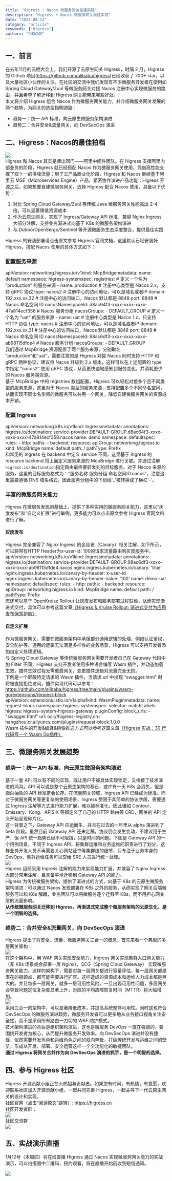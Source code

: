 ```yaml
---
title: "Higress + Nacos 微服务网关最佳实践"
description: "Higress + Nacos 微服务网关最佳实践"
date: "2024-08-12"
category: "article"
keywords: ["Higress"]
authors: "CH3CHO"
---
```


<a name="a1zDh"></a>
## 一、前言
在去年11月的云栖大会上，我们开源了云原生网关 Higress，时隔 2 月，Higress 的 Github 项目(https://github.com/alibaba/higress)已经收获了 700+ star，以及大量社区小伙伴的关注。在社区的交流中我们发现有不少微服务开发者在使用如 Spring Cloud Gateway/Zuul 等微服务网关对接 Nacos 注册中心实现微服务的路由，并且希望了解迁移到 Higress 网关能带来哪些好处。 <br />本文将介绍 Higress 组合 Nacos 作为微服务网关能力，并介绍微服务网关发展的两个趋势，为网关的选型指明道路：

- 趋势一：统一 API 标准，向云原生微服务架构演进
- 趋势二：合并安全&流量网关，向 DevSecOps 演进
<a name="WXJmM"></a>
## 二、Higress：Nacos的最佳拍档


![](/img/1728551159911.png)<br />Higress 和 Nacos 其实是师出同门——阿里中间件团队。在 Higress 支撑阿里内部业务的阶段，Higress 就已经搭配 Nacos 作为微服务网关使用，凭借高性能支撑了双十一的洪峰流量；到了云产品商业化阶段，Higress 和 Nacos 继续基于阿里云 MSE（Microservices Engine）产品，紧密协作演进产品功能；Higress 开源之后，如果想要自建微服务网关，选择 Higress 配合 Nacos 使用，具备以下优势：

1. 对比 Spring Cloud Gateway/Zuul 等传统 Java 微服务网关性能高出 2-4 倍，可以显著降低资源成本
2. 作为云原生网关，实现了 Ingress/Gateway API 标准，兼容 Nginx Ingress 大部分注解，支持业务渐进式向基于 K8s 的微服务架构演进
3. 与 Dubbo/OpenSergo/Sentinel 等开源微服务生态深度整合，提供最佳实践

Higress 的安装部署请点击原文参考 Higress 官网文档，这里默认已经安装好 Higress，搭配 Nacos 使用的具体方式如下：
<a name="jF1vz"></a>
### 配置服务来源
apiVersion: networking.higress.io/v1kind: McpBridgemetadata:  name: default  namespace: higress-systemspec:  registries:    # 定义一个名为 “production” 的服务来源  - name: production    # 注册中心类型是 Nacos 2.x，支持 gRPC 协议    type: nacos2      # 注册中心的访问地址，可以是域名或者IP    domain: 192.xxx.xx.32    # 注册中心的访问端口，Nacos 默认都是 8848    port: 8848    # Nacos 命名空间 ID    nacosNamespaceId: d8ac64f3-xxxx-xxxx-xxxx-47a814ecf358        # Nacos 服务分组    nacosGroups:    - DEFAULT_GROUP    # 定义一个名为 “uat” 的服务来源  - name: uat    # 注册中心类型是 Nacos 1.x，只支持 HTTP 协议    type: nacos    # 注册中心的访问地址，可以是域名或者IP    domain: 192.xxx.xx.31    # 注册中心的访问端口，Nacos 默认都是 8848    port: 8848    # Nacos 命名空间 ID    nacosNamespaceId: 98ac6df3-xxxx-xxxx-xxxx-ab98115dfde4        # Nacos 服务分组    nacosGroups:    - DEFAULT_GROUP<br />我们通过 McpBridge 资源配置了两个服务来源，分别取名 “production”和“uat”，需要注意的是 Higress 对接 Nacos 同时支持 HTTP 和 gRPC 两种协议，建议将 Nacos 升级到 2.x 版本，这样可以在上述配置的 type 中指定 “nacos2” 使用 gRPC 协议，从而更快速地感知到服务变化，并消耗更少的 Nacos 服务端资源。 <br />基于 McpBridge 中的 registries 数组配置，Higress 可以轻松对接多个且不同类型的服务来源，这里对于 Nacos 类型的服务来源，支持配置多个不同命名空间，从而实现不同命名空间的微服务可以共用一个网关，降低自建微服务网关的资源成本开销。
<a name="DVu8b"></a>
### 配置 Ingress
apiVersion: networking.k8s.io/v1kind: Ingressmetadata:  annotations:    higress.io/destination: service-provider.DEFAULT-GROUP.d8ac64f3-xxxx-xxxx-xxxx-47a814ecf358.nacos  name: demo  namespace: defaultspec:  rules:  - http:      paths:      - backend:          resource:            apiGroup: networking.higress.io            kind: McpBridge            name: default        path: /        pathType: Prefix<br />和常见的 Ingress 在 backend 中定义 service 不同，这里基于 Ingress 的 resource backend 将上面定义服务来源的 McpBridge 进行关联。并通过注解`higress.io/destination`指定路由最终要转发到的目标服务。对于 Nacos 来源的服务，这里的目标服务格式为：“服务名称.服务分组.命名空间ID.nacos”，注意这里需要遵循 DNS 域名格式，因此服务分组中的下划线'_'被转换成了横杠'-'。
<a name="i2rFk"></a>
### 丰富的微服务网关能力
Higress 在微服务发现的基础上，提供了多种实用的微服务网关能力，这里以“灰度发布”和“自定义扩展”进行举例，更多能力可以点击原文参考 Higress 官网文档进行了解。
<a name="vk169"></a>
#### 灰度发布
Higress 完全兼容了 Nginx Ingress 的金丝雀（Canary）相关注解，如下所示，可以将带有HTTP Header为x-user-id: 100的请求流量路由到灰度服务中。<br />apiVersion: networking.k8s.io/v1kind: Ingressmetadata:  annotations:    higress.io/destination: service-provider.DEFAULT-GROUP.98ac6df3-xxxx-xxxx-xxxx-ab98115dfde4.nacos    nginx.ingress.kubernetes.io/canary: 'true'    nginx.ingress.kubernetes.io/canary-by-header: x-user-id    nginx.ingress.kubernetes.io/canary-by-header-value: '100'  name: demo-uat  namespace: defaultspec:  rules:  - http:      paths:      - backend:          resource:            apiGroup: networking.higress.io            kind: McpBridge            name: default        path: /        pathType: Prefix<br />您还可以基于 OpenKruise Rollout 让灰度发布和服务部署过程联动，从而实现渐进式交付，具体可以参考这篇文章[《Higress & Kruise Rollout: 渐进式交付为应用发布保驾护航》](http://mp.weixin.qq.com/s?__biz=MzUzNzYxNjAzMg==&mid=2247548467&idx=1&sn=cca21c0f8a2eb302f608c65826a40b12&chksm=fae635fccd91bcea243c9532f96cb837ae925be211bba15c48c77d9687aa9c343e0e6321e680&scene=21#wechat_redirect)
<a name="fhgPZ"></a>
#### 自定义扩展
作为微服务网关，需要在微服务架构中承担部分通用逻辑的处理，例如认证鉴权，安全防护等。通用的逻辑无法满足多样性的业务场景，Higress 可以支持开发者添加自定义处理逻辑。<br />与 Spring Cloud Gateway 等传统微服务网关需要开发者自己在 Gateway 代码中加 Filter 不同，Higress 支持开发者使用多种语言编写 Wasm 插件，并动态加载生效，插件生效过程无需重启网关，变更插件逻辑对流量完全无损。 <br />下例是一个屏蔽特定请求的 Wasm 插件，当请求 url 中出现 “swagger.html” 时将被直接拒绝访问，插件实现代码可以参考：https://github.com/alibaba/higress/tree/main/plugins/wasm-go/extensions/request-block<br />apiVersion: extensions.istio.io/v1alpha1kind: WasmPluginmetadata:  name: request-block  namespace: higress-systemspec:  selector:    matchLabels:      higress: higress-system-higress-gateway  pluginConfig:    block_urls:    - "swagger.html"  url: oci://higress-registry.cn-hangzhou.cr.aliyuncs.com/plugins/request-block:1.0.0<br />Wasm 插件的开发&编译&镜像推送方式可以参考这篇文章[《Higress 实战：30 行代码写一个 Wasm Go插件》](http://mp.weixin.qq.com/s?__biz=MzU0MzkyMTgzNg==&mid=2247483770&idx=1&sn=96e1c5c99d991eaad8c72367ba02535d&chksm=fb0542b9cc72cbafa7a5987f1e15733cf2773064bb8ffaffe8988527c57a6326b0d10a425f56&scene=21#wechat_redirect)
<a name="CI9wl"></a>
## 三、微服务网关发展趋势
<a name="fBbM1"></a>
### 趋势一：统一 API 标准，向云原生微服务架构演进
基于一套 API 可以有不同的实现，既让用户不被具体实现锁定，又桥接了技术演进的鸿沟。API 可以说是整个云原生架构的基石，或许有一天 K8s 会消失，但是面向抽象的 API 标准定会长存。在流量网关领域，Ingress API 已经成为标准。而对于微服务网关等更复杂的使用场景，Ingress 受限于其简单的协议字段，需要通过 Ingress 注解等方式进行能力扩展，难以被标准化。因此诸如 Contour、Emissary、Kong、APISIX 等都定义了自己的 HTTP 路由等 CRD，网关的 API 定义开始呈现碎片化。<br />这一背景之下，Gateway API 应运而生，并且在过去的一年里从 alpha 演进到了 beta 阶段。虽然目前 Gateway API 还未定稿，协议仍会发生变动，不建议用于生产，但 API 统一趋势已经不可阻挡，只是时间的问题。下图是 Gateway API 的一个用例场景，不同于 Ingress API，将集群运维和业务运维的职责进行了划分，这样业务开发人员不再需要关心网站证书等集群级的细节，只专注于业务本身的 DevOps，集群运维任务可以交给 SRE 人员进行统一处理。 <br />![](/img/1728551160081.png)<br />Higress 目前采用 Ingress 注解的能力来实现能力扩展，并兼容了 Nginx Ingress 大部分常用注解，且具备平滑迁移到 Gateway API 的能力。<br />Higress 为传统微服务架构，提供了渐进式的方式，向基于 K8s 的云原生微服务架构演进：可以通过 Nacos 发现部署在 K8s 之外的服务，从而实现了网关后端微服务可以和 K8s 解耦，业务团队可以将微服务逐个迁移至 K8s，而不用担心网关层的流量影响。 <br />**从传统微服务网关迁移到 Higress，再渐进式完成整个微服务架构的云原生化，是一个明智的选择。**
<a name="L7B5h"></a>
### 趋势二：合并安全&流量网关，向 DevSecOps 演进
Higress 提出了将安全、流量、微服务网关三合一的概念，首先来看一个典型的多层网关架构： <br />![](/img/1728551160254.png)<br />在这个架构中，用 WAF 网关实现安全能力，Ingress 网关实现集群入口网关能力（非 K8s 场景或会部署一层 Nginx），SCG（Spring Cloud Gateway） 实现微服务网关能力。这样的架构下，需要对每一层网关都进行容量评估，每一层网关都是潜在的瓶颈点，都可能需要进行扩容。这样造成的资源成本和运维人力成本都是巨大的。并且每多一层网关，就多一层可用性风险。一旦出现可用性问题，多层网关会导致问题定位复杂度显著上升，对应的平均故障恢复时间（MTTR）将大幅增加。 <br />![](/img/1728551160426.png)<br />采用三合一的架构中，可以显著降低成本，并提高系统整体可用性。同时这也符合 DevSecOps 的微服务演进趋势，微服务开发者可以更多地从业务接口视角关注安全性，而不是采用所有路由一刀切的 WAF 防护模式。 <br />技术架构演进的背后是组织架构演进，这也是微服务 DevOps 一直在强调的，要围绕开发者为核心，从而提升微服务开发效率。向 DevSecOps 演进并没有捷径，依然需要开发角色和运维角色之间的双向奔赴，打破传统开发与运维之间的壁垒，形成从开发、部署、安全运营这样一个全功能化的敏捷团队。 <br />**通过 Higress 将网关合并作为向 DevSecOps 演进的抓手，是一个明智的选择。**
<a name="OtbUe"></a>
## 四、参与 Higress 社区
Higress 开源贡献小组正在火热招募贡献者。如果您有时间，有热情，有意愿，欢迎联系社区加入开源贡献小组，一起共同完善 Higress，一起主导下一代云原生网关的设计和实现。 <br />社区官网（点击“阅读原文”跳转）: https://higress.cn <br />社区开发者群：<br />![](/img/1728551160632.png)<br />社区交流群：<br />![](/img/1728551160854.png)
<a name="R1jQa"></a>
## 五、实战演示直播
1月12号（本周四）将在线直播 Higress 通过 Nacos 实现微服务网关能力的实战演示，可以扫描图中二维码，预约观看，将在直播开始前收到短信通知。 

![](/img/1728551161019.png)

